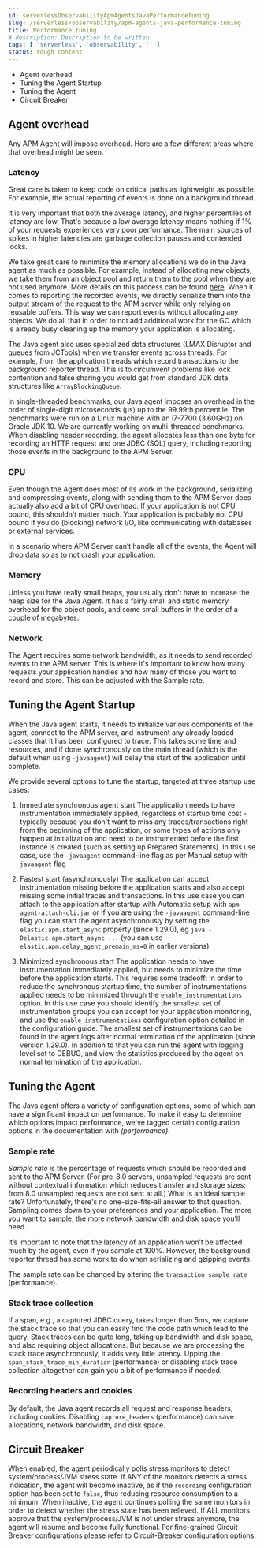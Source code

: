 ```yaml
---
id: serverlessObservabilityApmAgentsJavaPerformanceTuning
slug: /serverless/observability/apm-agents-java-performance-tuning
title: Performance tuning
# description: Description to be written
tags: [ 'serverless', 'observability', '' ]
status: rough content
---
```



<RoughContent />

<div id="tuning-and-overhead"></div>

* <DocLink id="serverlessObservabilityApmAgentsJavaPerformanceTuning" section="agent-overhead">Agent overhead</DocLink>
* <DocLink id="serverlessObservabilityApmAgentsJavaPerformanceTuning" section="tuning-the-agent-startup">Tuning the Agent Startup</DocLink>
* <DocLink id="serverlessObservabilityApmAgentsJavaPerformanceTuning" section="tuning-the-agent">Tuning the Agent</DocLink>
* <DocLink id="serverlessObservabilityApmAgentsJavaPerformanceTuning" section="circuit-breaker">Circuit Breaker</DocLink>

<div id="agent-overhead"></div>

## Agent overhead

Any APM Agent will impose overhead.
Here are a few different areas where that overhead might be seen.

### Latency

Great care is taken to keep code on critical paths as lightweight as possible.
For example, the actual reporting of events is done on a background thread.

It is very important that both the average latency, and higher percentiles of latency are low.
That's because a low average latency means nothing if 1% of your requests experiences very poor performance.
The main sources of spikes in higher latencies are garbage collection pauses and contended locks.

We take great care to minimize the memory allocations we do in the Java agent as much as possible.
For example, instead of allocating new objects, we take them from an object pool and return them to the pool when they are not used anymore.
More details on this process can be found [here](https://github.com/elastic/apm-agent-java/blob/main/apm-agent-core/README.md#lifecycle).
When it comes to reporting the recorded events,
we directly serialize them into the output stream of the request to the APM server while only relying on reusable buffers.
This way we can report events without allocating any objects.
We do all that in order to not add additional work for the GC which is already busy cleaning up the memory your application is allocating.

The Java agent also uses specialized data structures (LMAX Disruptor and queues from JCTools)
when we transfer events across threads.
For example, from the application threads which record transactions to the background reporter thread.
This is to circumvent problems like lock contention and false sharing you would get from standard JDK data structures like `ArrayBlockingQueue`.

In single-threaded benchmarks,
our Java agent imposes an overhead in the order of single-digit microseconds (µs) up to the 99.99th percentile.
The benchmarks were run on a Linux machine with an i7-7700 (3.60GHz) on Oracle JDK 10.
We are currently working on multi-threaded benchmarks.
When disabling header recording, the agent allocates less than one byte for recording an HTTP request and one JDBC (SQL) query,
including reporting those events in the background to the APM Server.

### CPU

Even though the Agent does most of its work in the background, serializing and compressing events,
along with sending them to the APM Server does actually also add a bit of CPU overhead.
If your application is not CPU bound, this shouldn’t matter much.
Your application is probably not CPU bound if you do (blocking) network I/O,
like communicating with databases or external services.

In a scenario where APM Server can’t handle all of the events,
the Agent will drop data so as to not crash your application.

### Memory

Unless you have really small heaps,
you usually don't have to increase the heap size for the Java Agent.
It has a fairly small and static memory overhead for the object pools, and some small buffers in the order of a couple of megabytes.

### Network

The Agent requires some network bandwidth, as it needs to send recorded events to the APM server.
This is where it's important to know how many requests your application handles and how many of those you want to record and store.
This can be adjusted with the <DocLink id="serverlessObservabilityApmAgentsJavaPerformanceTuning" section="sample-rate">Sample rate</DocLink>.

<div id="tuning-agent-startup"></div>

## Tuning the Agent Startup

When the Java agent starts, it needs to initialize various components of the agent, connect
to the APM server, and instrument any already loaded classes that it has been configured to
trace. This takes some time and resources, and if done synchronously on the main thread (which is
the default when using `-javaagent`) will delay the start of the application until complete.

We provide several options to tune the startup, targeted at three startup use cases:

1. Immediate synchronous agent start
    The application needs to have instrumentation immediately applied, regardless of startup
    time cost - typically because you don't want to miss any traces/transactions right from the
    beginning of the application, or some types of actions only happen at initialization and need
    to be instrumented before the first instance is created (such as setting up Prepared Statements).
    In this use case, use the `-javaagent` command-line flag as per <DocLink id="serverlessObservabilityApmAgentsJavaGetStarted">Manual setup with `-javaagent` flag</DocLink>

1. Fastest start (asynchronously)
    The application can accept instrumentation missing before the application starts
    and also accept missing some initial traces and transactions.
    In this use case you can attach to the application after startup with <DocLink id="serverlessObservabilityApmAgentsJavaGetStarted">Automatic setup with `apm-agent-attach-cli.jar`</DocLink>
    or if you are using the `-javaagent` command-line flag you can start the agent asynchronously
    by setting the `elastic.apm.start_async` property (since 1.29.0), eg `java -Delastic.apm.start_async ...`
    (you can use `elastic.apm.delay_agent_premain_ms=0` in earlier versions)

1. Minimized synchronous start
    The application needs to have instrumentation immediately applied, but needs to minimize the
    time before the application starts. This requires some tradeoff: in order to reduce the
    synchronous startup time, the number of instrumentations applied needs to be minimized
    through the `enable_instrumentations` option.
    In this use case you should identify the smallest set of instrumentation groups you can
    accept for your application monitoring, and use the `enable_instrumentations` configuration
    option detailed in the <DocLink id="serverlessObservabilityApmAgentsJavaConfigure">configuration guide</DocLink>. The smallest set of instrumentations
    can be found in the agent logs after normal termination of the application (since version 1.29.0).
    In addition to that you can run the agent with logging level set to DEBUG, and view the statistics
    produced by the agent on normal termination of the application.

<div id="tuning-agent"></div>

## Tuning the Agent

The Java agent offers a variety of <DocLink id="serverlessObservabilityApmAgentsJavaConfigure">configuration options</DocLink>,
some of which can have a significant impact on performance.
To make it easy to determine which options impact performance,
we've tagged certain configuration options in the documentation with _(performance)_.

<div id="tune-sample-rate"></div>

### Sample rate

_Sample rate_ is the percentage of requests which should be recorded and sent to the APM Server.
(For pre-8.0 servers, unsampled requests are sent without contextual information which reduces
transfer and storage sizes; from 8.0 unsampled requests are not sent at all.)
What is an ideal sample rate? Unfortunately, there's no one-size-fits-all answer to that question.
Sampling comes down to your preferences and your application.
The more you want to sample, the more network bandwidth and disk space you’ll need.

It’s important to note that the latency of an application won’t be affected much by the agent,
even if you sample at 100%.
However, the background reporter thread has some work to do when serializing and gzipping events.

The sample rate can be changed by altering the <DocLink id="serverlessObservabilityApmAgentsJavaConfigure" section="transaction_sample_rate-performance">`transaction_sample_rate` (performance)</DocLink>.

### Stack trace collection

If a span, e.g., a captured JDBC query, takes longer than 5ms,
we capture the stack trace so that you can easily find the code path which lead to the query.
Stack traces can be quite long, taking up bandwidth and disk space, and also requiring object allocations.
But because we are processing the stack trace asynchronously, it adds very little latency.
Upping the <DocLink id="serverlessObservabilityApmAgentsJavaConfigure" section="span_stack_trace_min_duration-performance">`span_stack_trace_min_duration` (performance)</DocLink> or disabling stack trace collection altogether can gain you a bit of performance if needed.

### Recording headers and cookies

By default, the Java agent records all request and response headers, including cookies.
Disabling <DocLink id="serverlessObservabilityApmAgentsJavaConfigure" section="capture_headers-performance">`capture_headers` (performance)</DocLink> can save allocations, network bandwidth, and disk space.

<div id="circuit-breaker"></div>

## Circuit Breaker

When enabled, the agent periodically polls stress monitors to detect system/process/JVM stress state.
If ANY of the monitors detects a stress indication, the agent will become inactive, as if the
<DocLink id="serverlessObservabilityApmAgentsJavaConfigure" section="recording-added[1150]">`recording`</DocLink> configuration option has been set to `false`, thus reducing resource consumption to a minimum.
When inactive, the agent continues polling the same monitors in order to detect whether the stress state
has been relieved. If ALL monitors approve that the system/process/JVM is not under stress anymore, the
agent will resume and become fully functional.
For fine-grained Circuit Breaker configurations please refer to <DocLink id="serverlessObservabilityApmAgentsJavaConfigure">Circuit-Breaker configuration options</DocLink>.
